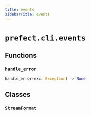 ```yaml
---
title: events
sidebarTitle: events
---
```


# `prefect.cli.events`

## Functions

### `handle_error`

```python
handle_error(exc: Exception) -> None
```

## Classes

### `StreamFormat`
